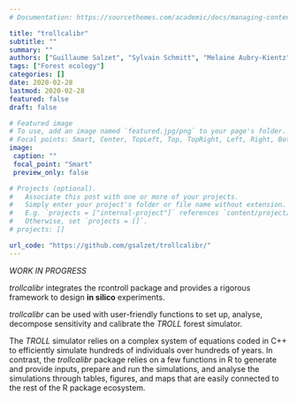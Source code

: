 ```yaml
---
# Documentation: https://sourcethemes.com/academic/docs/managing-content/

title: "trollcalibr"
subtitle: ""
summary: ""
authors: ["Guillaume Salzet", "Sylvain Schmitt", "Melaine Aubry-Kientz"]
tags: ["Forest ecology"]
categories: []
date: 2020-02-28
lastmod: 2020-02-28
featured: false
draft: false

# Featured image
# To use, add an image named `featured.jpg/png` to your page's folder.
# Focal points: Smart, Center, TopLeft, Top, TopRight, Left, Right, BottomLeft, Bottom, BottomRight.
image:
 caption: ""
 focal_point: "Smart"
 preview_only: false

# Projects (optional).
#   Associate this post with one or more of your projects.
#   Simply enter your project's folder or file name without extension.
#   E.g. `projects = ["internal-project"]` references `content/project/deep-learning/index.md`.
#   Otherwise, set `projects = []`.
# projects: []

url_code: "https://github.com/gsalzet/trollcalibr/"
---
```


*WORK IN PROGRESS*

*trollcalibr* integrates the rcontroll package and provides a rigorous framework to design **in silico** experiments.


*trollcalibr* can be used with user-friendly functions to set up, analyse, decompose sensitivity and calibrate  the *TROLL* forest simulator.

The *TROLL* simulator relies on a complex system of equations coded in C++ to efficiently simulate hundreds of individuals over hundreds of years.
In contrast, the *trollcalibr* package relies on a few functions in R to generate and provide inputs, prepare and run the simulations, and analyse the simulations through tables, figures, and maps that are easily connected to the rest of the R package ecosystem.
